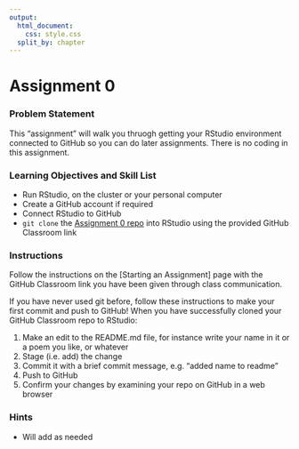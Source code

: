 ```yaml
---
output:
  html_document:
    css: style.css
  split_by: chapter
---
```


# Assignment 0 {-}

### Problem Statement {-}
This "assignment" will walk you thruogh getting your RStudio environment
connected to GitHub so you can do later assignments. There is no coding in this
assignment.

### Learning Objectives and Skill List {-}
- Run RStudio, on the cluster or your personal computer
- Create a GitHub account if required
- Connect RStudio to GitHub
- `git clone` the [Assignment 0 repo](https://github.com/BF591-R/bf591-setup-repo)
  into RStudio using the provided GitHub Classroom link

### Instructions {-}
Follow the instructions on the [Starting an Assignment] page with the GitHub
Classroom link you have been given through class communication.

If you have never used git before, follow these instructions to make your first
commit and push to GitHub! When you have successfully cloned your GitHub
Classroom repo to RStudio:

1. Make an edit to the README.md file, for instance write your name in it or a
  poem you like, or whatever
2. Stage (i.e. add) the change
3. Commit it with a brief commit message, e.g. "added name to readme"
4. Push to GitHub
5. Confirm your changes by examining your repo on GitHub in a web browser

### Hints {-}

* Will add as needed
